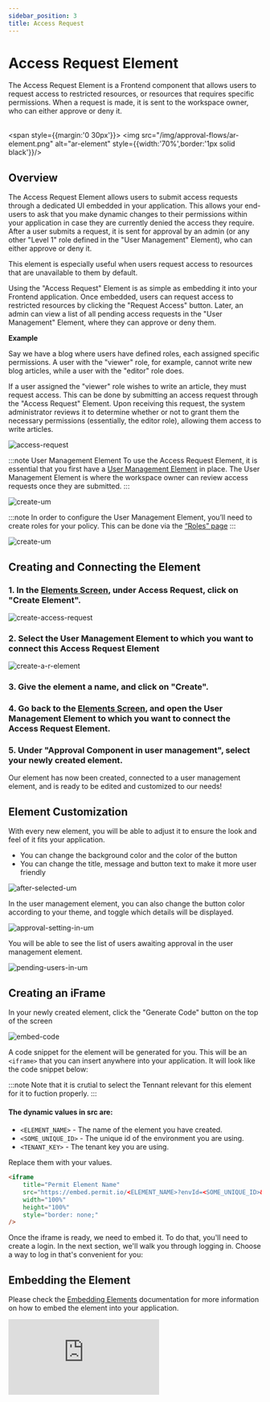 ```yaml
---
sidebar_position: 3
title: Access Request
---
```



# Access Request Element

The Access Request Element is a Frontend component that allows users to request access to restricted resources, or resources that requires specific permissions. 
When a request is made, it is sent to the workspace owner, who can either approve or deny it.
<br/>
<br/>

<span style={{margin:'0 30px'}}>
<img src="/img/approval-flows/ar-element.png" alt="ar-element" style={{width:'70%',border:'1px solid black'}}/>
</span>

## Overview

The Access Request Element allows users to submit access requests through a dedicated UI embedded in your application. 
This allows your end-users to ask that you make dynamic changes to their permissions within your application in case they are currently denied the access they require.
After a user submits a request, it is sent for approval by an admin (or any other "Level 1" role defined in the "User Management" Element), who can either approve or deny it.

This element is especially useful when users request access to resources that are unavailable to them by default.

Using the "Access Request" Element is as simple as embedding it into your Frontend application. Once embedded, users can request access to restricted resources by clicking the "Request Access" button.
Later, an admin can view a list of all pending access requests in the "User Management" Element, where they can approve or deny them.

**Example**

Say we have a blog where users have defined roles, each assigned specific permissions. A user with the "viewer" role, for example, cannot write new blog articles, while a user with the "editor" role does.

If a user assigned the "viewer" role wishes to write an article, they must request access. This can be done by submitting an access request through the "Access Request" Element. Upon receiving this request, the system administrator reviews it to determine whether or not to grant them the necessary permissions (essentially, the editor role), allowing them access to write articles.

![access-request](/img/approval-flows/diagram.png)


:::note User Management Element
To use the Access Request Element, it is essential that you first have a [User Management Element](/embeddable-uis/element/user-management) in place. The User Management Element is where the workspace owner can review access requests once they are submitted. 
:::

![create-um](/img/approval-flows/um-el-users-and-pending-user.png)

:::note
In order to configure the User Management Element, you’ll need to create roles for your policy. This can be done via the <a className="text-[#6851ff]" href="https://app.permit.io/policy-editor/roles"> “Roles” page</a>
:::

![create-um](/img/approval-flows/create-um-element.png)

## Creating and Connecting the Element

### 1. In the [Elements Screen](https://app.permit.io/elements), under Access Request, click on "Create Element". 

![create-access-request](/img/approval-flows/access-request.png)

### 2. Select the User Management Element to which you want to connect this Access Request Element

![create-a-r-element](/img/approval-flows/create-a-r-element.png)

### 3. Give the element a name, and click on "Create". 

### 4. Go back to the [Elements Screen](https://app.permit.io/elements), and open the User Management Element to which you want to connect the Access Request Element.

### 5. Under "Approval Component in user management", select your newly created element. 

Our element has now been created, connected to a user management element, and is ready to be edited and customized to our needs! 

## Element Customization

With every new element, you will be able to adjust it to ensure the look and feel of it fits your application. 

<div className="list">
    <ul>
        <li>
			<span>
                You can change the background color and the color of the button
			</span>
        </li>
            <li>
			<span>
                You can change the title, message and button text to make it more user friendly
			</span>
        </li>
    </ul>
</div>

![after-selected-um](/img/approval-flows/after-selected-um.png)

In the user management element, you can also change the button color according to your theme, and toggle which details will be displayed. 

![approval-setting-in-um](/img/approval-flows/approval-setting-in-um.png)

You will be able to see the list of users awaiting approval in the user management element.

![pending-users-in-um](/img/approval-flows/pending-users-in-um.png)

## Creating an iFrame

In your newly created element, click the "Generate Code" button on the top of the screen

![embed-code](/img/approval-flows/embed-code-ar.png)

A code snippet for the element will be generated for you.
This will be an `<iframe>` that you can insert anywhere into your application. It will look like the code snippet below:

:::note
Note that it is crutial to select the Tennant relevant for this element for it to fuction properly. 
:::

#### The dynamic values in src are:
- `<ELEMENT_NAME>` - The name of the element you have created.
- `<SOME_UNIQUE_ID>` - The unique id of the environment you are using.
- `<TENANT_KEY>` - The tenant key you are using.

Replace them with your values.

```html
<iframe
	title="Permit Element Name"
	src="https://embed.permit.io/<ELEMENT_NAME>?envId=<SOME_UNIQUE_ID>&darkMode=false&tenantKey=<TENANT_KEY>"
	width="100%"
	height="100%"
	style="border: none;"
/>
```

Once the iframe is ready, we need to embed it. To do that, you'll need to create a login. In the next section, we'll walk you through logging in. Choose a way to log in that's convenient for you:

## Embedding the Element

Please check the [Embedding Elements](/embeddable-uis/overview) documentation for more information on how to embed the element into your application.
<br/>

<div className="video-container">
    <iframe
        src="https://www.youtube.com/embed/xGYdDF65lkQ"
        title="YouTube video player"
        frameBorder="0"
        allow="accelerometer; autoplay; clipboard-write; encrypted-media; gyroscope; picture-in-picture"
        allowFullScreen
    ></iframe>
</div>
